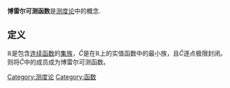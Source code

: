 {{NoteTA|G1=Math}}
'''博雷尔可测函数'''是[[测度论|测度论]]中的概念.

== 定义 ==

<math>\mathbb{R}</math>是包含[[连续函数|连续函数]]的[[集族|集族]]，<math>\hat{C}</math>是在<math>\mathbb{R}</math>上的实值函数中的最小族，且<math>\hat{C}</math>逐点极限封闭。则将<math>\hat{C}</math>中的成员成为博雷尔可测函数。

{{mathanalysis-stub}}

[[Category:测度论|Category:测度论]]
[[Category:函数|Category:函数]]